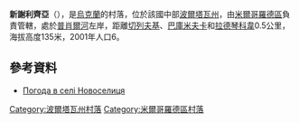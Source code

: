 {{coord|50|6|48|N|33|43|47|E|scale:100000_region:UA|display=title}}

'''新謝利齊亞'''（{{lang-uk|Новоселиця}}），是[[烏克蘭|烏克蘭]]的村落，位於該國中部[[波爾塔瓦州|波爾塔瓦州]]，由[[米爾哥羅德區|米爾哥羅德區]]負責管轄，處於[[普肖爾河|普肖爾河]]左岸，距離[[切列夫基_(米爾哥羅德區)|切列夫基]]、[[巴庫米夫卡_(米爾哥羅德區)|巴庫米夫卡]]和[[拉德琴科韋|拉德琴科韋]]0.5公里，海拔高度135米，2001年人口6。

==參考資料==
* [http://weather.in.ua/ua/poltavskaja/18008 Погода в селі Новоселиця] {{Wayback|url=http://weather.in.ua/ua/poltavskaja/18008 |date=20111220031113 }}

{{DEFAULTSORT:Новоселиця}}
[[Category:波爾塔瓦州村落|Category:波爾塔瓦州村落]]
[[Category:米爾哥羅德區村落|Category:米爾哥羅德區村落]]


{{Poltava-geo-stub}}